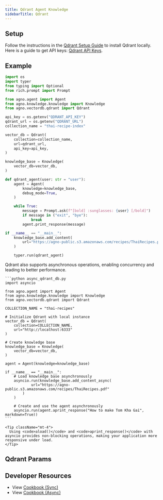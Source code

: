 ```yaml
---
title: Qdrant Agent Knowledge
sidebarTitle: Qdrant
---
```


## Setup

Follow the instructions in the [Qdrant Setup Guide](https://qdrant.tech/documentation/guides/installation/) to install Qdrant locally. Here is a guide to get API keys: [Qdrant API Keys](https://qdrant.tech/documentation/cloud/authentication/).

## Example

```python agent_with_knowledge.py
import os
import typer
from typing import Optional
from rich.prompt import Prompt

from agno.agent import Agent
from agno.knowledge.knowledge import Knowledge
from agno.vectordb.qdrant import Qdrant

api_key = os.getenv("QDRANT_API_KEY")
qdrant_url = os.getenv("QDRANT_URL")
collection_name = "thai-recipe-index"

vector_db = Qdrant(
    collection=collection_name,
    url=qdrant_url,
    api_key=api_key,
)

knowledge_base = Knowledge(
    vector_db=vector_db,
)

def qdrant_agent(user: str = "user"):
    agent = Agent(
        knowledge=knowledge_base,
        debug_mode=True,
    )

    while True:
        message = Prompt.ask(f"[bold] :sunglasses: {user} [/bold]")
        if message in ("exit", "bye"):
            break
        agent.print_response(message)

if __name__ == "__main__":
    knowledge_base.add_content(
        url="https://agno-public.s3.amazonaws.com/recipes/ThaiRecipes.pdf"
    )

    typer.run(qdrant_agent)
```

<Card title="Async Support ⚡">
  <div className="mt-2">
    <p>
      Qdrant also supports asynchronous operations, enabling concurrency and leading to better performance.
    </p>
    
    ```python async_qdrant_db.py
    import asyncio

    from agno.agent import Agent
    from agno.knowledge.knowledge import Knowledge
    from agno.vectordb.qdrant import Qdrant

    COLLECTION_NAME = "thai-recipes"

    # Initialize Qdrant with local instance
    vector_db = Qdrant(
        collection=COLLECTION_NAME, 
        url="http://localhost:6333"
    )

    # Create knowledge base
    knowledge_base = Knowledge(
        vector_db=vector_db,
    )

    agent = Agent(knowledge=knowledge_base)

    if __name__ == "__main__":
        # Load knowledge base asynchronously
        asyncio.run(knowledge_base.add_content_async(
                url="https://agno-public.s3.amazonaws.com/recipes/ThaiRecipes.pdf"
            )
        )

        # Create and use the agent asynchronously
        asyncio.run(agent.aprint_response("How to make Tom Kha Gai", markdown=True))
    ```
    
    <Tip className="mt-4">
      Using <code>aload()</code> and <code>aprint_response()</code> with asyncio provides non-blocking operations, making your application more responsive under load.
    </Tip>
  </div>
</Card>

## Qdrant Params

<Snippet file="vectordb_qdrant_params.mdx" />

## Developer Resources

- View [Cookbook (Sync)](https://github.com/agno-agi/agno/tree/main/cookbook/agent_concepts/knowledge/vector_dbs/qdrant_db/qdrant_db.py)
- View [Cookbook (Async)](https://github.com/agno-agi/agno/tree/main/cookbook/agent_concepts/knowledge/vector_dbs/qdrant_db/async_qdrant_db.py)